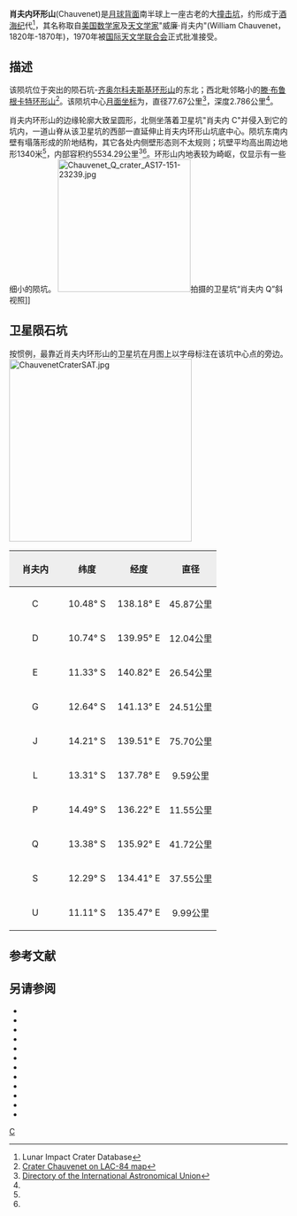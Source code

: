 {{lunar crater data|
 image=Chauvenet crater AS17-M-1131.jpg|240px|
 caption=[[阿波罗17号|阿波罗17号]]测绘相机拍摄的图像|
 latitude=11.64|
 N_or_S=S|
 longitude=137.2|
 E_or_W=E|
 diameter=77.67公里|
 depth=2.786公里|
 colong=224|
 eponym=威廉·肖夫内}}
'''肖夫内环形山'''(Chauvenet)是[[月球背面|月球背面]]南半球上一座古老的大[[撞击坑|撞击坑]]，约形成于[[酒海纪|酒海纪]]代<ref name=LICD>Lunar Impact Crater Database</ref>，其名称取自[[美国|美国]][[数学家|数学家]]及[[天文学家|天文学家]]"威廉·肖夫内"(William Chauvenet，1820年-1870年)，1970年被[[国际天文学联合会|国际天文学联合会]]正式批准接受。

==描述==
该陨坑位于突出的陨石坑-[[齐奥尔科夫斯基环形山|齐奥尔科夫斯基环形山]]的东北；西北毗邻略小的[[滕·布鲁根卡特环形山|滕·布鲁根卡特环形山]]<ref>[http://planetarynames.wr.usgs.gov/images/Lunar/lac_84_wac.pdf Crater Chauvenet on LAC-84 map]</ref>。该陨坑中心[[月面坐标|月面坐标]]为{{Coord|11.64|S|137.2|E|globe:Moon|nogoogle=1|noosm=1}}，直径77.67公里<ref name="IAU">[http://planetarynames.wr.usgs.gov/Feature/1165 Directory of the International Astronomical Union]</ref>，深度2.786公里<ref name="LICD"/>。

肖夫内环形山的边缘轮廓大致呈圆形，北侧坐落着卫星坑"肖夫内 C"并侵入到它的坑内，一道山脊从该卫星坑的西部一直延伸止肖夫内环形山坑底中心。陨坑东南内壁有塌落形成的阶地结构，其它各处内侧壁形态则不太规则；坑壁平均高出周边地形1340米<ref name="LICD"/>，内部容积约5534.29公里<sup>3</sup><ref name="LICD"/>。环形山内地表较为崎岖，仅显示有一些细小的陨坑。
[[Image:Chauvenet_Q_crater_AS17-151-23239.jpg|240px]]拍摄的卫星坑“肖夫内 Q”斜视照]]

==卫星陨石坑==
按惯例，最靠近肖夫内环形山的卫星坑在月图上以字母标注在该坑中心点的旁边。
[[Image:ChauvenetCraterSAT.jpg|330px]]

{| class="wikitable"
!width="25%" style="background:#eeeeee;" |肖夫内 
!width="25%" style="background:#eeeeee;" |纬度
!width="25%" style="background:#eeeeee;" |经度
!width="25%" style="background:#eeeeee;" |直径
|-
|align="center"|C
|align="center"|10.48° S
|align="center"|138.18° E
|align="center"|45.87公里
|-
|align="center"|D
|align="center"|10.74° S
|align="center"|139.95° E
|align="center"|12.04公里
|-
|align="center"|E
|align="center"|11.33° S
|align="center"|140.82° E
|align="center"|26.54公里
|-
|align="center"|G
|align="center"|12.64° S
|align="center"|141.13° E
|align="center"|24.51公里
|-
|align="center"|J
|align="center"|14.21° S
|align="center"|139.51° E
|align="center"|75.70公里
|-
|align="center"|L
|align="center"|13.31° S
|align="center"|137.78° E
|align="center"|9.59公里
|-
|align="center"|P
|align="center"|14.49° S
|align="center"|136.22° E
|align="center"|11.55公里
|-
|align="center"|Q
|align="center"|13.38° S
|align="center"|135.92° E
|align="center"|41.72公里
|-
|align="center"|S
|align="center"|12.29° S
|align="center"|134.41° E
|align="center"|37.55公里
|-
|align="center"|U
|align="center"|11.11° S
|align="center"|135.47° E
|align="center"|9.99公里
|}
== 参考文献 ==
{{Reflist}}
==另请参阅==
{{refbegin}}
* {{cite book
  | last1 = Andersson
  | first1 = L. E.
  | last2 = Whitaker
  | first2 = E. A.
  | authorlink2 = Ewen Whitaker
  | date = 1982
  | title = [[NASA|NASA]] Catalogue of Lunar Nomenclature
  | publisher = NASA RP-1097
  | ref = harv
  }}
* {{cite web
  | last = Blue
  | first = Jennifer
  | date = July 25, 2007
  | title = Gazetteer of Planetary Nomenclature
  | publisher = [[United_States_Geological_Survey|USGS]]
  | url = http://planetarynames.wr.usgs.gov/
  | accessdate = 2007-08-05
  | ref = harv
  | archive-date = 2018-12-25
  | archive-url = https://web.archive.org/web/20181225170157/https://planetarynames.wr.usgs.gov/
  | dead-url = no
  }}
* {{cite book
  | last1 = Bussey
  | first1 = B.
  | authorlink1 = Ben Bussey
  | last2 = Spudis
  | first2 = P.
  | authorlink2 = Paul Spudis
  | date = 2004
  | title = The Clementine Atlas of the Moon
  | publisher = Cambridge University Press
  | location = New York
  | isbn = 978-0-521-81528-4
  | ref = harv
  }}
* {{cite book
  | last1 = Cocks
  | first1 = Elijah E.
  | last2 = Cocks
  | first2 = Josiah C.
  | date = 1995
  | title = Who's Who on the Moon: A Biographical Dictionary of Lunar Nomenclature
  | url = https://archive.org/details/isbn_9780936389271
  | publisher = Tudor Publishers
  | isbn = 978-0-936389-27-1
  | ref = harv
  }}
* {{cite web
  | last = McDowell
  | first = Jonathan
  | date = July 15, 2007
  | url = http://host.planet4589.org/astro/lunar/
  | title = Lunar Nomenclature
  | publisher = Jonathan's Space Report
  | accessdate = 2007-10-24
  | ref = harv
  | archive-date = 2018-12-25
  | archive-url = https://web.archive.org/web/20181225170156/http://host.planet4589.org/astro/lunar/
  | dead-url = no
  }}
* {{cite journal| last1 = Menzel| first1 = D. H.| last2 = Minnaert| first2 = M.| last3 = Levin| first3 = B.| last4 = Dollfus| first4 = A.| last5 = Bell| first5 = B.| title = Report on Lunar Nomenclature by the Working Group of Commission 17 of the IAU| doi = 10.1007/BF00171763| journal = Space Science Reviews| volume = 12| issue = 2| pages = 136–186| date = 1971| bibcode = 1971SSRv...12..136M| ref = harv}}
* {{cite book
  | first = Patrick
  | last = Moore
  | authorlink = Patrick Moore
  | date = 2001
  | title = On the Moon
  | url = https://archive.org/details/patrickmooreonmo00patr
  | publisher = Sterling Publishing Co.
  | isbn = 978-0-304-35469-6
  | ref = harv
  }}
* {{cite book
  | first = Fred W.
  | last = Price
  | date = 1988
  | title = The Moon Observer's Handbook
  | publisher = Cambridge University Press
  | isbn = 978-0-521-33500-3
  | ref = harv
  }}
* {{cite book
  | last = Rükl
  | first = Antonín
  | authorlink = Antonín Rükl
  | date = 1990
  | title = Atlas of the Moon
  | publisher = Kalmbach Books
  | isbn = 978-0-913135-17-4
  | ref = harv
  }}
* {{cite book
  | last = Webb
  | first = Rev. T. W.
  | authorlink = Thomas William Webb
  | date = 1962
  | title = Celestial Objects for Common Telescopes
  | url = https://archive.org/details/celestialobjects00webb
  | edition = 6th revised
  | publisher = Dover
  | isbn = 978-0-486-20917-3
  | ref = harv
  }}
* {{cite book
  | first = Ewen A.
  | last = Whitaker
  | authorlink = Ewen Whitaker
  | date = 1999
  | title = Mapping and Naming the Moon
  | publisher = Cambridge University Press
  | isbn = 978-0-521-62248-6
  | ref = harv
  }}
* {{cite book
  | first = Peter T.
  | last = Wlasuk
  | date = 2000
  | title = Observing the Moon
  | publisher = Springer
  | isbn = 978-1-85233-193-1
  | ref = harv
 }}
{{refend}}

[[Category:月球环形山|C]]
{{月球環形山 (C-F)}}